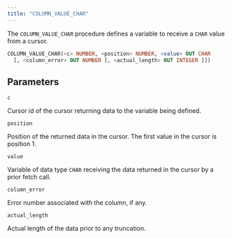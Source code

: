 ```yaml
---
title: "COLUMN_VALUE_CHAR"
---
```


The `COLUMN_VALUE_CHAR` procedure defines a variable to receive a `CHAR` value from a cursor.

```sql
COLUMN_VALUE_CHAR(<c> NUMBER, <position> NUMBER, <value> OUT CHAR
  [, <column_error> OUT NUMBER [, <actual_length> OUT INTEGER ]])
```

## Parameters

`c`

 Cursor id of the cursor returning data to the variable being defined.

`position`

 Position of the returned data in the cursor. The first value in the cursor is position 1.

`value`

 Variable of data type `CHAR` receiving the data returned in the cursor by a prior fetch call.

`column_error`

 Error number associated with the column, if any.

`actual_length`

 Actual length of the data prior to any truncation.
